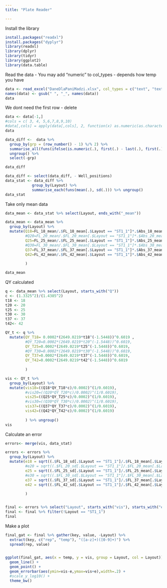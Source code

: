 ```yaml
---
title: "Plate Reader"

---
```


Install the library
```r
install.packages("readxl")
install.packages("dyplyr")
library(readxl)
library(dplyr)
library(tidyr)
library(ggplot2)
library(data.table)
```

Read the data - You may add "numeric" to col_types - depends how temp you have
```r
data <- read_excel("DaneDlaPaniMadzi.xlsx", col_types = c("text", "text", "numeric","numeric","numeric","numeric","numeric","numeric","numeric","numeric"))
names(data) <- gsub(" ", "_", names(data))
data
```
We dont need the first row - delete
```r
data <- data[-1,]
#cols = c( 3, 4, 5,6,7,8,9,10) 
#data[,cols] = apply(data[,cols], 2, function(x) as.numeric(as.character(x)))
data
```

```r
data_diff <-  data %>%
  group_by(grp = (row_number() - 1) %/% 2) %>%
  summarise_all(funs(ifelse(is.numeric(.), first(.) - last(.), first(.)))) %>%
  ungroup() %>%
  select(-grp)

data_diff
```

```r
data_diff <- select(data_diff, - Well_positions)
data_stat <- data_diff %>% 
            group_by(Layout) %>%
            summarise_each(funs(mean(.), sd(.))) %>% ungroup()
data_stat
```
Take only mean data
```r
data_mean <- data_stat %>% select(Layout, ends_with("_mean"))

data_mean <- data_mean %>% 
  group_by(Layout) %>% 
  mutate(Q18=FL_18_mean/.$FL_18_mean[.$Layout == "ST1_1"]*.$Abs_18_mean[.$Layout == "ST1_1"]/Abs_18_mean,
         #Q20=FL_20_mean/.$FL_20_mean[.$Layout == "ST1_1"]*.$Abs_20_mean[.$Layout == "ST1_1"]/Abs_20_mean,
         Q25=FL_25_mean/.$FL_25_mean[.$Layout == "ST1_1"]*.$Abs_25_mean[.$Layout == "ST1_1"]/Abs_25_mean,
         #Q30=FL_30_mean/.$FL_30_mean[.$Layout == "ST1_1"]*.$Abs_30_mean[.$Layout == "ST1_1"]/Abs_30_mean,
         Q37=FL_37_mean/.$FL_37_mean[.$Layout == "ST1_1"]*.$Abs_37_mean[.$Layout == "ST1_1"]/Abs_37_mean,
         Q42=FL_42_mean/.$FL_42_mean[.$Layout == "ST1_1"]*.$Abs_42_mean[.$Layout == "ST1_1"]/Abs_42_mean
         
         )

data_mean
```


QY calculated

```r
q <- data_mean %>% select(Layout, starts_with("Q"))
c <- (1.3325^2)/(1.4385^2)
t18 <- 18
t20 <- 20
t25 <- 25
t30 <- 30
t37 <- 37
t42<- 42

QY_t <- q %>% 
  mutate(QY_T18= 0.0002*(2649.0219*t18^(-1.5448))^0.6019 ,
         #QY_T20=0.0002*(2649.0219*t20^(-1.5448))^0.6019,
         QY_T25=0.0002*(2649.0219*t25^(-1.5448))^0.6019,
         #QY_T30=0.0002*(2649.0219*t30^(-1.5448))^0.6019,
         QY_T37=0.0002*(2649.0219*t37^(-1.5448))^0.6019,
         QY_T42=0.0002*(2649.0219*t42^(-1.5448))^0.6019
         
         )

vis <- QY_t %>% 
  group_by(Layout) %>% 
  mutate(vis18=((Q18*QY_T18*c)/0.0002)^(1/0.6019),
         #vis20=((Q20*QY_T20*c)/0.0002)^(1/0.6019),
         vis25=((Q25*QY_T25*c)/0.0002)^(1/0.6019),
         #vis30=((Q30*QY_T30*c)/0.0002)^(1/0.6019),
         vis37=((Q37*QY_T37*c)/0.0002)^(1/0.6019),
         vis42=((Q42*QY_T42*c)/0.0002)^(1/0.6019)
         
         ) %>% ungroup()
vis
```
Calculate an error
```r
errors<- merge(vis, data_stat)

errors <- errors %>%
  group_by(Layout) %>%
  mutate(e18 = sqrt((.$FL_18_sd[.$Layout == "ST1_1"]/.$FL_18_mean[.$Layout == "ST1_1"])^2+(.$Abs_18_sd[.$Layout == "ST1_1"]/.$Abs_18_mean[.$Layout == "ST1_1"])^2+(FL_18_sd/FL_18_mean)^2+(Abs_18_sd/Abs_18_mean)^2)*vis18,
         #e20 = sqrt((.$FL_20_sd[.$Layout == "ST1_1"]/.$FL_20_mean[.$Layout == "ST1_1"])^2+(.$Abs_20_sd[.$Layout == "ST1_1"]/.$Abs_20_mean[.$Layout == "ST1_1"])^2+(FL_20_sd/FL_20_mean)^2+(Abs_20_sd/Abs_20_mean)^2)*vis20,
         e25 = sqrt((.$FL_25_sd[.$Layout == "ST1_1"]/.$FL_25_mean[.$Layout == "ST1_1"])^2+(.$Abs_25_sd[.$Layout == "ST1_1"]/.$Abs_25_mean[.$Layout == "ST1_1"])^2+(FL_25_sd/FL_25_mean)^2+(Abs_25_sd/Abs_25_mean)^2)*vis25,
         #e30 = sqrt((.$FL_30_sd[.$Layout == "ST1_1"]/.$FL_30_mean[.$Layout == "ST1_1"])^2+(.$Abs_30_sd[.$Layout == "ST1_1"]/.$Abs_30_mean[.$Layout == "ST1_1"])^2+(FL_30_sd/FL_30_mean)^2+(Abs_30_sd/Abs_30_mean)^2)*vis30,
         e37 = sqrt((.$FL_37_sd[.$Layout == "ST1_1"]/.$FL_37_mean[.$Layout == "ST1_1"])^2+(.$Abs_37_sd[.$Layout == "ST1_1"]/.$Abs_37_mean[.$Layout == "ST1_1"])^2+(FL_37_sd/FL_37_mean)^2+(Abs_37_sd/Abs_37_mean)^2)*vis37,
         e42 = sqrt((.$FL_42_sd[.$Layout == "ST1_1"]/.$FL_42_mean[.$Layout == "ST1_1"])^2+(.$Abs_42_sd[.$Layout == "ST1_1"]/.$Abs_42_mean[.$Layout == "ST1_1"])^2+(FL_42_sd/FL_42_mean)^2+(Abs_42_sd/Abs_42_mean)^2)*vis42
         
         )


final <- errors %>% select("Layout", starts_with("vis"), starts_with("e"))
final <- final %>% filter(!Layout == "ST1_1")
final
```
Make a plot
```r
final_gat <- final %>% gather(key, value, -Layout) %>%
  extract(key, c("rep", "temp"), "([a-z]+)([0-9]+)") %>%
  spread(rep, value)


ggplot(final_gat, aes(x = temp, y = vis, group = Layout, col = Layout)) +
  geom_line() +
  geom_point() +
  geom_errorbar(aes(ymin=vis-e,ymax=vis+e),width=.2) +
  #scale_y_log10() +
  theme_bw()
```

